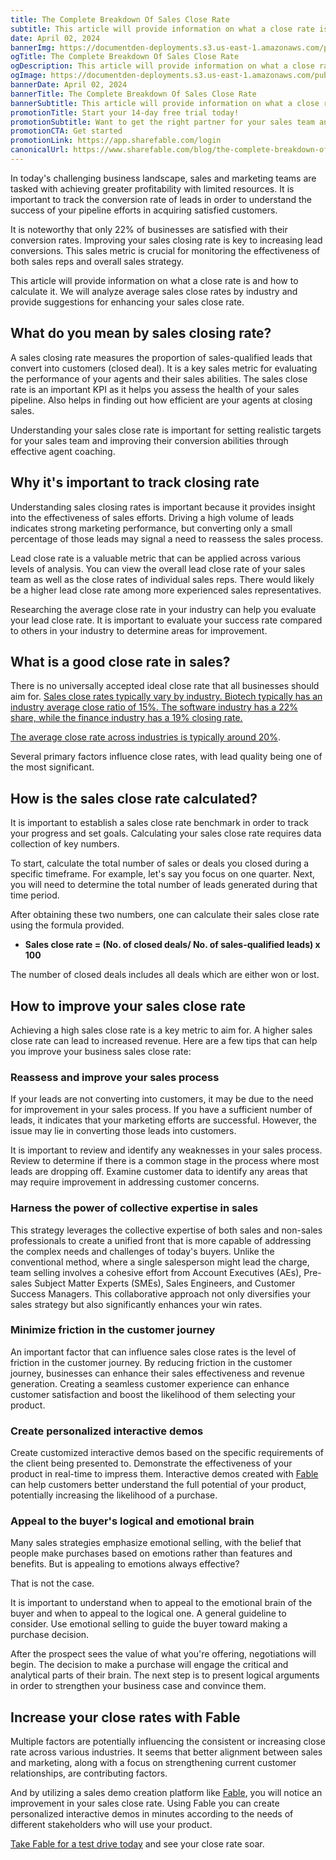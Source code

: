 ```yaml
---
title: The Complete Breakdown Of Sales Close Rate
subtitle: This article will provide information on what a close rate is and how to calculate it. We will analyze average sales close rates by industry and provide suggestions for enhancing your sales close rate.
date: April 02, 2024
bannerImg: https://documentden-deployments.s3.us-east-1.amazonaws.com/public/4428b58b-e32b-4926-9ec7-0f8ba4c145f1
ogTitle: The Complete Breakdown Of Sales Close Rate
ogDescription: This article will provide information on what a close rate is and how to calculate it. We will analyze average sales close rates by industry and provide suggestions for enhancing your sales close rate.
ogImage: https://documentden-deployments.s3.us-east-1.amazonaws.com/public/4428b58b-e32b-4926-9ec7-0f8ba4c145f1
bannerDate: April 02, 2024
bannerTitle: The Complete Breakdown Of Sales Close Rate
bannerSubtitle: This article will provide information on what a close rate is and how to calculate it. We will analyze average sales close rates by industry and provide suggestions for enhancing your sales close rate.
promotionTitle: Start your 14-day free trial today!
promotionSubtitle: Want to get the right partner for your sales team and close more deals?
promotionCTA: Get started
promotionLink: https://app.sharefable.com/login
canonicalUrl: https://www.sharefable.com/blog/the-complete-breakdown-of-sales-close-rate
---
```


In today's challenging business landscape, sales and marketing teams are tasked with achieving greater profitability with limited resources. It is important to track the conversion rate of leads in order to understand the success of your pipeline efforts in acquiring satisfied customers.

It is noteworthy that only 22% of businesses are satisfied with their conversion rates. Improving your sales closing rate is key to increasing lead conversions. This sales metric is crucial for monitoring the effectiveness of both sales reps and overall sales strategy.

This article will provide information on what a close rate is and how to calculate it. We will analyze average sales close rates by industry and provide suggestions for enhancing your sales close rate.

## What do you mean by sales closing rate?

A sales closing rate measures the proportion of sales-qualified leads that convert into customers (closed deal). It is a key sales metric for evaluating the performance of your agents and their sales abilities. The sales close rate is an important KPI as it helps you assess the health of your sales pipeline. Also helps in finding out how efficient are your agents at closing sales.

Understanding your sales close rate is important for setting realistic targets for your sales team and improving their conversion abilities through effective agent coaching.

## Why it's important to track closing rate

Understanding sales closing rates is important because it provides insight into the effectiveness of sales efforts. Driving a high volume of leads indicates strong marketing performance, but converting only a small percentage of those leads may signal a need to reassess the sales process.

Lead close rate is a valuable metric that can be applied across various levels of analysis. You can view the overall lead close rate of your sales team as well as the close rates of individual sales reps. There would likely be a higher lead close rate among more experienced sales representatives.

Researching the average close rate in your industry can help you evaluate your lead close rate. It is important to evaluate your success rate compared to others in your industry to determine areas for improvement.

## What is a good close rate in sales?

There is no universally accepted ideal close rate that all businesses should aim for. [Sales close rates typically vary by industry. Biotech typically has an industry average close ratio of 15%. The software industry has a 22% share, while the finance industry has a 19% closing rate.](https://www.hubspot.com/industry-data)

[The average close rate across industries is typically around 20%](https://www.dooly.ai/blog/sales-closing-statistics/).

Several primary factors influence close rates, with lead quality being one of the most significant.

## How is the sales close rate calculated?

It is important to establish a sales close rate benchmark in order to track your progress and set goals. Calculating your sales close rate requires data collection of key numbers.

To start, calculate the total number of sales or deals you closed during a specific timeframe. For example, let's say you focus on one quarter. Next, you will need to determine the total number of leads generated during that time period.

After obtaining these two numbers, one can calculate their sales close rate using the formula provided.

- **Sales close rate = (No. of closed deals/ No. of sales-qualified leads) x 100**

The number of closed deals includes all deals which are either won or lost.

## How to improve your sales close rate

Achieving a high sales close rate is a key metric to aim for. A higher sales close rate can lead to increased revenue. Here are a few tips that can help you improve your business sales close rate:

### Reassess and improve your sales process

If your leads are not converting into customers, it may be due to the need for improvement in your sales process. If you have a sufficient number of leads, it indicates that your marketing efforts are successful. However, the issue may lie in converting those leads into customers.

It is important to review and identify any weaknesses in your sales process. Review to determine if there is a common stage in the process where most leads are dropping off. Examine customer data to identify any areas that may require improvement in addressing customer concerns.

### Harness the power of collective expertise in sales

This strategy leverages the collective expertise of both sales and non-sales professionals to create a unified front that is more capable of addressing the complex needs and challenges of today's buyers. Unlike the conventional method, where a single salesperson might lead the charge, team selling involves a cohesive effort from Account Executives (AEs), Pre-sales Subject Matter Experts (SMEs), Sales Engineers, and Customer Success Managers. This collaborative approach not only diversifies your sales strategy but also significantly enhances your win rates.

### Minimize friction in the customer journey

An important factor that can influence sales close rates is the level of friction in the customer journey. By reducing friction in the customer journey, businesses can enhance their sales effectiveness and revenue generation. Creating a seamless customer experience can enhance customer satisfaction and boost the likelihood of them selecting your product.

### Create personalized interactive demos

Create customized interactive demos based on the specific requirements of the client being presented to. Demonstrate the effectiveness of your product in real-time to impress them. Interactive demos created with [Fable](https://www.sharefable.com/) can help customers better understand the full potential of your product, potentially increasing the likelihood of a purchase.

### Appeal to the buyer's logical and emotional brain

Many sales strategies emphasize emotional selling, with the belief that people make purchases based on emotions rather than features and benefits. But is appealing to emotions always effective?

That is not the case.

It is important to understand when to appeal to the emotional brain of the buyer and when to appeal to the logical one. A general guideline to consider. Use emotional selling to guide the buyer toward making a purchase decision.

After the prospect sees the value of what you're offering, negotiations will begin. The decision to make a purchase will engage the critical and analytical parts of their brain. The next step is to present logical arguments in order to strengthen your business case and convince them.

## Increase your close rates with Fable

Multiple factors are potentially influencing the consistent or increasing close rate across various industries. It seems that better alignment between sales and marketing, along with a focus on strengthening current customer relationships, are contributing factors.

And by utilizing a sales demo creation platform like [Fable](https://www.sharefable.com/), you will notice an improvement in your sales close rate. Using Fable you can create personalized interactive demos in minutes according to the needs of different stakeholders who will use your product. 

[Take Fable for a test drive today](https://app.sharefable.com/login) and see your close rate soar.
